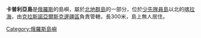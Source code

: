{{Infobox islands|pushpin_map=Russia|country={{RUS}}|coordinates={{coord|display=it}}}}
'''卡普利亞島'''是[[俄羅斯|俄羅斯]]的島嶼，屬於[[北地群島|北地群島]]的一部分，位於[[少先隊員島|少先隊員島]]以北的[[喀拉海|喀拉海]]，由[[克拉斯諾亞爾斯克邊疆區|克拉斯諾亞爾斯克邊疆區]]負責管轄，長300米，島上無人居住。

{{Russia-geo-stub}}
[[Category:俄羅斯島嶼|Category:俄羅斯島嶼]]